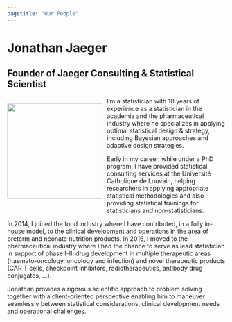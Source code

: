 ```yaml
---
pagetitle: "Our People"
---
```


# Jonathan Jaeger
## Founder of Jaeger Consulting & Statistical Scientist

<div style= "float:left; position:relative;">
<img src = "images/profile_picture_jonathan_jaeger.png" id="coco" style="height: 220px; margin-right:10px; margin-bottom: 10px;">
</div>

I'm a statistician with 10 years of experience as a statistician in the academia and the pharmaceutical industry where he specializes in applying optimal statistical design & strategy, including Bayesian
approaches and adaptive design strategies.

Early in my career, while under a PhD program, I have provided statistical consulting services at the Université Catholique de Louvain, helping researchers in applying appropriate statistical methodologies and also providing statistical trainings for statisticians and non-statisticians.

In 2014, I joined the food industry where I have contributed, in a fully in-house model, to the clinical development and operations in the area of preterm and neonate nutrition products.
In 2016, I moved to the pharmaceutical industry where I had the chance to serve as lead statistician in support of phase I-III drug development in multiple therapeutic areas (haemato-oncology, oncology and infection) and novel therapeutic products (CAR T cells, checkpoint inhibitors, radiotherapeutics, antibody drug conjugates, ...).

Jonathan provides a rigorous scientific approach to problem solving together with a client-oriented perspective enabling him to maneuver seamlessly between statistical considerations, clinical development needs and operational challenges.